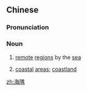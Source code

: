 ==Chinese==
{{zh-forms}}

===Pronunciation===
{{zh-pron
|m=hǎiyú
|c=hoi2 jyu4,hoi2 jyu6
|cat=n
}}

===Noun===
{{zh-noun}}

# [[remote]] [[regions]] by the [[sea]]
# {{lb|zh|formal|sort=水07}} [[coastal]] [[areas]]; [[coastland]]

[[zh:海隅]]
